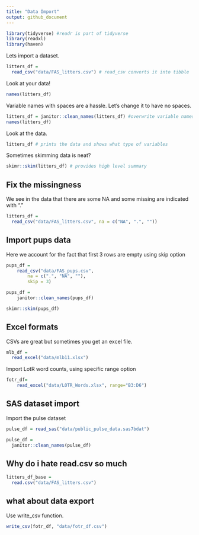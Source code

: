 ```yaml
---
title: "Data Import"
output: github_document
---
```


```r
library(tidyverse) #readr is part of tidyverse
library(readxl)
library(haven)
```

Lets import a dataset.

```r
litters_df =
  read_csv("data/FAS_litters.csv") # read_csv converts it into tibble
```

Look at your data!

```r
names(litters_df)
```

Variable names with spaces are a hassle. Let's change it to have no spaces.

```r
litters_df = janitor::clean_names(litters_df) #overwrite variable names using clean names function
names(litters_df)
```

Look at the data.

```r
litters_df # prints the data and shows what type of variables
```


Sometimes skimming data is neat?
```r
skimr::skim(litters_df) # provides high level summary
```

## Fix the missingness

We see in the data that there are some NA and some missing are indicated with "."

```r
litters_df = 
  read_csv("data/FAS_litters.csv", na = c("NA", ".", ""))
```


## Import pups data

Here we account for the fact that first 3 rows are empty using skip option

```r
pups_df = 
    read_csv("data/FAS_pups.csv",
        na = c(".", "NA", ""), 
        skip = 3)

pups_df = 
    janitor::clean_names(pups_df)

skimr::skim(pups_df)
```

## Excel formats

CSVs are great but sometimes you get an excel file. 

```r
mlb_df = 
  read_excel("data/mlb11.xlsx")
```

Import LotR word counts, using specific range option

```r
fotr_df=
    read_excel("data/LOTR_Words.xlsx", range="B3:D6")
```

## SAS dataset import

Import the pulse dataset

```r
pulse_df = read_sas("data/public_pulse_data.sas7bdat")

pulse_df = 
  janitor::clean_names(pulse_df)

```

## Why do i hate read.csv so much

```r
litters_df_base = 
  read.csv("data/FAS_litters.csv")
```

## what about data export

Use write_csv function.

```r
write_csv(fotr_df, "data/fotr_df.csv")

```

